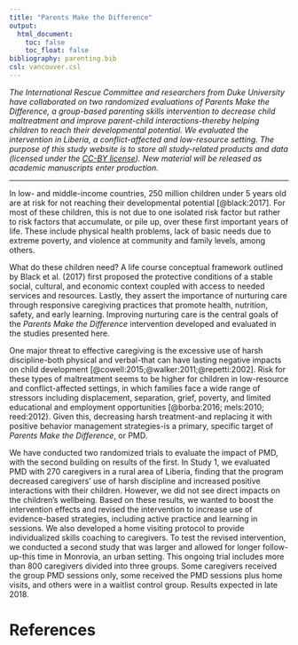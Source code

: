 ```yaml
---
title: "Parents Make the Difference"
output:
  html_document:
    toc: false
    toc_float: false
bibliography: parenting.bib
csl: vancouver.csl
---
```


*The International Rescue Committee and researchers from Duke University have collaborated on two randomized evaluations of Parents Make the Difference, a group-based parenting skills intervention to decrease child maltreatment and improve parent-child interactions-thereby helping children to reach their developmental potential. We evaluated the intervention in Liberia, a conflict-affected and low-resource setting. The purpose of this study website is to store all study-related products and data (licensed under the [CC-BY license](https://creativecommons.org/licenses/by/4.0/)). New material will be released as academic manuscripts enter production.*

* * * 

In low- and middle-income countries, 250 million children under 5 years old are at risk for not reaching their developmental potential [@black:2017]. For most of these children, this is not due to one isolated risk factor but rather to risk factors that accumulate, or pile up, over these first important years of life. These include physical health problems, lack of basic needs due to extreme poverty, and violence at community and family levels, among  others. 

What do these children need? A life course conceptual framework outlined by Black et al. (2017) first proposed the protective conditions of a stable social, cultural, and economic context coupled with access to needed services and resources. Lastly, they assert the importance of nurturing care through responsive caregiving practices that promote health, nutrition, safety, and early learning. Improving nurturing care is the central goals of the *Parents Make the Difference* intervention developed and evaluated in the studies presented here. 

One major threat to effective caregiving is the excessive use of harsh discipline-both physical and verbal-that can have lasting negative impacts on child development [@cowell:2015;@walker:2011;@repetti:2002]. Risk for these types of maltreatment seems to be higher for children in low-resource and conflict-affected settings, in which families face a wide range of stressors including displacement, separation, grief, poverty, and limited educational and employment opportunities [@borba:2016; mels:2010; reed:2012). Given this, decreasing harsh treatment-and replacing it with positive behavior management strategies-is a primary, specific target of *Parents Make the Difference*, or PMD. 

We have conducted two randomized trials to evaluate the impact of PMD, with the second building on results of the first. In Study 1, we evaluated PMD with 270 caregivers in a rural area of Liberia, finding that the program decreased caregivers' use of harsh discipline and increased positive interactions with their children. However, we did not see direct impacts on the children's wellbeing. Based on these results, we wanted to boost the intervention effects and revised the intervention to increase use of evidence-based strategies, including active practice and learning in sessions. We also developed a home visiting protocol to provide individualized skills coaching to caregivers. To test the revised intervention, we conducted a second study that was larger and allowed for longer follow-up-this time in Monrovia, an urban setting. This ongoing trial includes more than 800 caregivers divided into three groups. Some caregivers received the group PMD sessions only, some received the PMD sessions plus home visits, and others were in a waitlist control group. Results expected in late 2018.

# References